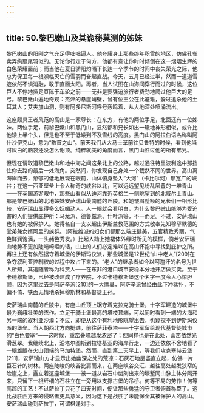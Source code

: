```yaml
---
---
---
```

title: 50.黎巴嫩山及其诡秘莫测的姊妹
---




黎巴嫩山的阳刚之气充足得咄咄逼人。他夸耀身上那些终年积雪的地区，仿佛孔雀卖弄绚丽尾羽似的。无论你行走于何方，他都有意让你时时倾倒在这一熠熠生辉的白色荣耀面前；而当他在夏日骄阳灼晒下长达一个季节的时间中丧失荣光之际，他总为保卫每一根濒临灭亡的雪羽而奋起直战。今天，五月已经过半，然而一道道雪迹依然不惧消融，敢于直面太阳。再者，当人试图在山海间穿行而过的时候，这位巨人不停地插足亘陈于车轮之前——无非是要强迫旅行者费劲地爬过他巨大的足弓。黎巴嫩山遍地奇观：杰津的悬崖峭壁，曾有位王公在此避难，躲过追杀他的土耳其人；艾夫加山洞，则有阿多尼斯河呼号轰鸣着，从大地深处喷涌流出。

这座颇具王者风范的高山是一家尊长：在东方，有他的两位手足，北面还有一位姊妹。两位手足，前黎巴嫩山和黑门山，显然都和兄长如出一辙地神形相似，或许比他矮上半个头，但是也不至于低矮到不及雪线的高度。黑门山的阿拉伯语名称叫阿什沙伊克山，意为“皓首之山”。前天我们从大马士革前往贝鲁特的时候，看到他当时灰白的脑袋还没怎么谢顶。纯粹就美的角度而言，黑门山胜过他的所有弟兄。

但现在请取道黎巴嫩山和地中海之间这条北上的公路，越过通往特里波利途中那挡住你去路的最后一处海角。突然间，你发现自己身处一个截然不同的世界。高山离海岸而去，葱郁的低地展现在眼前，山体俯身坠入“大河”（卡比尔河）那宽广的峡谷；在这一西亚壁垒上令人称奇的峡谷以北，可以远远望见纷乱层叠的一堆青山——在英国游客眼中，那些山看似从迪河靠近英格兰一侧眺望到的北威尔士青山。那是黎巴嫩山的北地姊妹安萨瑞山最南麓的丘陵。和她皱眉蹙额的兄长们一相形比较，安萨瑞山显得多么妩媚动人。人一眼就会看明白，为什么黎巴嫩山能够为受迫害的人们提供庇护所：马龙派、德鲁兹派、什叶派等，不一而足。不过，安萨瑞山也有她的被保护人。她得名自一支以超出伊斯兰教范围的方式敬奉先知穆罕默德的堂弟兼女婿阿里的族群。（阿拉维派的妇女们都那么端庄健美，五官精致秀丽，气色鲜润饱满，一头赭色秀发。）比起人踏上她裙体外缘时所见的模样，倘若安萨瑞山地势不更加陡峭崎岖的话，山上的人们必定难以在高山怀抱中寻找到庇护之所。再往上还有依然据守着城堡的伊斯玛仪派，那些城堡是12世纪“山中老人”[209]在争夺叙利亚控制权的过程中攻占下来的。“老人”的继承者如今以阿迦汗的名号为世人所知，其追随者称为科贾人——在东非的港口城市安稳本分地开店做买卖。至于卡德穆斯堡，已经被改建成了疗养院，不过卡德穆斯堡这个名字一度令人心惊胆颤，因为这里过去是阿萨辛派[210]的一大鹰巢，阿萨辛派曾经由此下冲猛扑，不偏不倚、铁面无情地杀掉穆斯林和基督徒王孙。

安萨瑞山南麓的丘陵中，有座山丘顶上踞守着克拉克骑士堡，十字军建造的城堡中最为巍峨壮美的杰作。立足于骑士堡最高的塔楼顶端，可以同时看到一端的大海和另一端的叙利亚沙漠；不过，即便从这个有利地形眺望出去，也窥探不到伊斯玛仪派的堡垒。当人朝西北方向挺进，前往萨菲泰塔——十字军留给现代基督徒城市的“白色要塞”——这时候，重峦叠嶂越发浓密了；但同样也是在此处，山峦依然光滑葱翠。我继续北上，沿塔尔图斯到拉塔基亚的海岸行走，一边还依依不舍地看了一眼雄踞在火山顶端的马加特堡。然而，直到第二天早上，等我们攻克塞赫云堡[211]，安萨瑞山方才显示出她幽深之处的荒凉：石灰石地层竖直立起，仿佛一片巨石针的树林。两座陡峻的峡谷比肩而来，在两座峡谷交汇、越往高处越发狭窄的险崖之上，矗立着这座城堡——被一道从岩石中凿刻出来的壕堑同山脉主体分隔开来，只留下一根纤细的石柱立在一旁用以支撑古堡的吊桥。何等不易的劳作！何等高超的工艺！不过萨拉丁只花了四天时间，便让那些勇猛的守卫者俯首称臣了。这比战胜西方来的侵略者更具意义，因为这下是战胜了未能保全其被保护人的高山。安萨瑞山碰到萨拉丁，可谓棋逢对手。